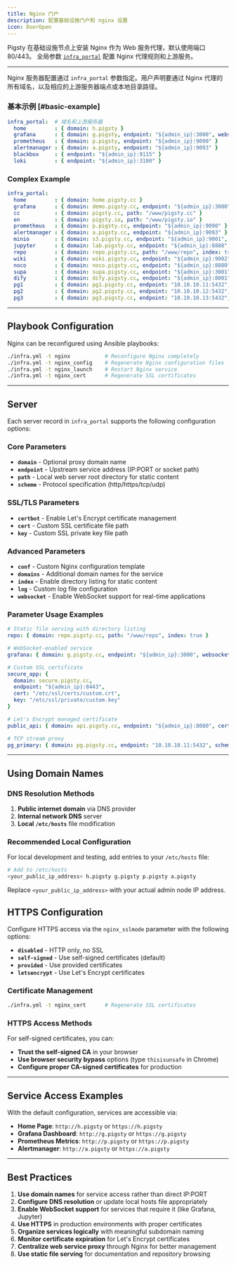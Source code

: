 ```yaml
---
title: Nginx 门户
description: 配置基础设施门户和 nginx 设置
icon: DoorOpen
---
```



Pigsty 在基础设施节点上安装 Nginx 作为 Web 服务代理，默认使用端口 80/443。
全局参数 [`infra_portal`](/zh/infra/param#infra_portal) 配置 Nginx 代理规则和上游服务。



--------


Nginx 服务器配置通过 `infra_portal` 参数指定。用户声明要通过 Nginx 代理的所有域名，以及相应的上游服务器端点或本地目录路径。

### 基本示例 [#basic-example]

```yaml
infra_portal:  # 域名和上游服务器
  home         : { domain: h.pigsty }
  grafana      : { domain: g.pigsty, endpoint: "${admin_ip}:3000", websocket: true }
  prometheus   : { domain: p.pigsty, endpoint: "${admin_ip}:9090" }
  alertmanager : { domain: a.pigsty, endpoint: "${admin_ip}:9093" }
  blackbox     : { endpoint: "${admin_ip}:9115" }
  loki         : { endpoint: "${admin_ip}:3100" }
```

### Complex Example

```yaml
infra_portal:
  home         : { domain: home.pigsty.cc }
  grafana      : { domain: demo.pigsty.cc, endpoint: "${admin_ip}:3000", websocket: true }
  cc           : { domain: pigsty.cc, path: "/www/pigsty.cc" }
  en           : { domain: pigsty.io, path: "/www/pigsty.io" }
  prometheus   : { domain: p.pigsty.cc, endpoint: "${admin_ip}:9090" }
  alertmanager : { domain: a.pigsty.cc, endpoint: "${admin_ip}:9093" }
  minio        : { domain: s3.pigsty.cc, endpoint: "${admin_ip}:9001", websocket: true }
  jupyter      : { domain: lab.pigsty.cc, endpoint: "${admin_ip}:8888", websocket: true }
  repo         : { domain: repo.pigsty.cc, path: "/www/repo", index: true }
  wiki         : { domain: wiki.pigsty.cc, endpoint: "${admin_ip}:9002" }
  noco         : { domain: noco.pigsty.cc, endpoint: "${admin_ip}:8080" }
  supa         : { domain: supa.pigsty.cc, endpoint: "${admin_ip}:3001" }
  dify         : { domain: dify.pigsty.cc, endpoint: "${admin_ip}:8001" }
  pg1          : { domain: pg1.pigsty.cc, endpoint: "10.10.10.11:5432", scheme: tcp }
  pg2          : { domain: pg2.pigsty.cc, endpoint: "10.10.10.12:5432", scheme: tcp }
  pg3          : { domain: pg3.pigsty.cc, endpoint: "10.10.10.13:5432", scheme: tcp }
```



--------

## Playbook Configuration

Nginx can be reconfigured using Ansible playbooks:

```bash
./infra.yml -t nginx           # Reconfigure Nginx completely
./infra.yml -t nginx_config    # Regenerate Nginx configuration files
./infra.yml -t nginx_launch    # Restart Nginx service
./infra.yml -t nginx_cert      # Regenerate SSL certificates
```



-------

## Server

Each server record in `infra_portal` supports the following configuration options:

### Core Parameters

- **`domain`** - Optional proxy domain name
- **`endpoint`** - Upstream service address (IP:PORT or socket path)
- **`path`** - Local web server root directory for static content
- **`scheme`** - Protocol specification (http/https/tcp/udp)

### SSL/TLS Parameters

- **`certbot`** - Enable Let's Encrypt certificate management
- **`cert`** - Custom SSL certificate file path
- **`key`** - Custom SSL private key file path

### Advanced Parameters

- **`conf`** - Custom Nginx configuration template
- **`domains`** - Additional domain names for the service
- **`index`** - Enable directory listing for static content
- **`log`** - Custom log file configuration
- **`websocket`** - Enable WebSocket support for real-time applications

### Parameter Usage Examples

```yaml
# Static file serving with directory listing
repo: { domain: repo.pigsty.cc, path: "/www/repo", index: true }

# WebSocket-enabled service
grafana: { domain: g.pigsty.cc, endpoint: "${admin_ip}:3000", websocket: true }

# Custom SSL certificate
secure_app: {
  domain: secure.pigsty.cc,
  endpoint: "${admin_ip}:8443",
  cert: "/etc/ssl/certs/custom.crt",
  key: "/etc/ssl/private/custom.key"
}

# Let's Encrypt managed certificate
public_api: { domain: api.pigsty.cc, endpoint: "${admin_ip}:8080", certbot: true }

# TCP stream proxy
pg_primary: { domain: pg.pigsty.cc, endpoint: "10.10.10.11:5432", scheme: tcp }
```



-------

## Using Domain Names

### DNS Resolution Methods

1. **Public internet domain** via DNS provider
2. **Internal network DNS** server
3. **Local `/etc/hosts`** file modification

### Recommended Local Configuration

For local development and testing, add entries to your `/etc/hosts` file:

```bash
# Add to /etc/hosts
<your_public_ip_address> h.pigsty g.pigsty p.pigsty a.pigsty
```

Replace `<your_public_ip_address>` with your actual admin node IP address.

## HTTPS Configuration

Configure HTTPS access via the `nginx_sslmode` parameter with the following options:

- **`disabled`** - HTTP only, no SSL
- **`self-signed`** - Use self-signed certificates (default)
- **`provided`** - Use provided certificates
- **`letsencrypt`** - Use Let's Encrypt certificates

### Certificate Management

```bash
./infra.yml -t nginx_cert      # Regenerate SSL certificates
```

### HTTPS Access Methods

For self-signed certificates, you can:
- **Trust the self-signed CA** in your browser
- **Use browser security bypass** options (type `thisisunsafe` in Chrome)
- **Configure proper CA-signed certificates** for production




--------

## Service Access Examples

With the default configuration, services are accessible via:

- **Home Page**: `http://h.pigsty` or `https://h.pigsty`
- **Grafana Dashboard**: `http://g.pigsty` or `https://g.pigsty`
- **Prometheus Metrics**: `http://p.pigsty` or `https://p.pigsty`
- **Alertmanager**: `http://a.pigsty` or `https://a.pigsty`



--------

## Best Practices

1. **Use domain names** for service access rather than direct IP:PORT
2. **Configure DNS resolution** or update local hosts file appropriately
3. **Enable WebSocket support** for services that require it (like Grafana, Jupyter)
4. **Use HTTPS** in production environments with proper certificates
5. **Organize services logically** with meaningful subdomain naming
6. **Monitor certificate expiration** for Let's Encrypt certificates
7. **Centralize web service proxy** through Nginx for better management
8. **Use static file serving** for documentation and repository browsing
